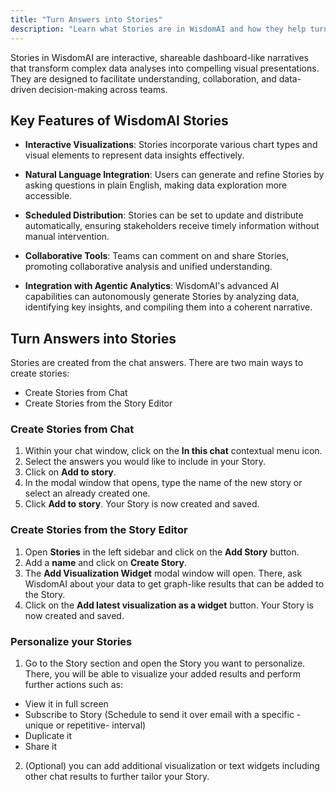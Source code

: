 ```yaml
---
title: "Turn Answers into Stories"
description: "Learn what Stories are in WisdomAI and how they help turn data into shareable, insightful narratives."
---
```


Stories in WisdomAI are interactive, shareable dashboard-like narratives that transform complex data analyses into compelling visual presentations. They are designed to facilitate understanding, collaboration, and data-driven decision-making across teams.

## Key Features of WisdomAI Stories

- **Interactive Visualizations**: Stories incorporate various chart types and visual elements to represent data insights effectively.

- **Natural Language Integration**: Users can generate and refine Stories by asking questions in plain English, making data exploration more accessible.

- **Scheduled Distribution**: Stories can be set to update and distribute automatically, ensuring stakeholders receive timely information without manual intervention.

- **Collaborative Tools**: Teams can comment on and share Stories, promoting collaborative analysis and unified understanding.

- **Integration with Agentic Analytics**: WisdomAI's advanced AI capabilities can autonomously generate Stories by analyzing data, identifying key insights, and compiling them into a coherent narrative.

## Turn Answers into Stories

Stories are created from the chat answers. There are two main ways to create stories:
- Create Stories from Chat
- Create Stories from the Story Editor

### Create Stories from Chat

1. Within your chat window, click on the **In this chat** contextual menu icon.
2. Select the answers you would like to include in your Story.
3. Click on **Add to story**.
4. In the modal window that opens, type the name of the new story or select an already created one.
5. Click **Add to story**. Your Story is now created and saved.


### Create Stories from the Story Editor

1. Open **Stories** in the left sidebar and click on the **Add Story** button.
2. Add a **name** and click on **Create Story**.
3. The **Add Visualization Widget** modal window will open. There, ask WisdomAI about your data to get graph-like results that can be added to the Story.
4. Click on the **Add latest visualization as a widget** button. Your Story is now created and saved.


### Personalize your Stories
1. Go to the Story section and open the Story you want to personalize. There, you will be able to visualize your added results and perform further actions such as:
  - View it in full screen
  - Subscribe to Story (Schedule to send it over email with a specific -unique or repetitive- interval)
  - Duplicate it
  - Share it
2. (Optional) you can add additional visualization or text widgets including other chat results to further tailor your Story.
